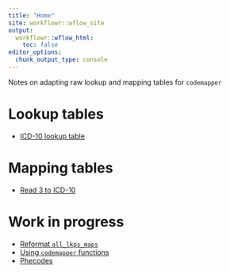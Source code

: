 ```yaml
---
title: "Home"
site: workflowr::wflow_site
output:
  workflowr::wflow_html:
    toc: false
editor_options:
  chunk_output_type: console
---
```


Notes on adapting raw lookup and mapping tables for `codemapper`

# Lookup tables

-   [ICD-10 lookup table](icd10_lkp.html)

# Mapping tables

-   [Read 3 to ICD-10](read3_icd10_mapping.html)

# Work in progress

- [Reformat `all_lkps_maps`](reformat_all_lkps_maps.html)
- [Using `codemapper` functions](clinical_codes_lkps_and_mappings.html)
- [Phecodes](phecodes.html)
